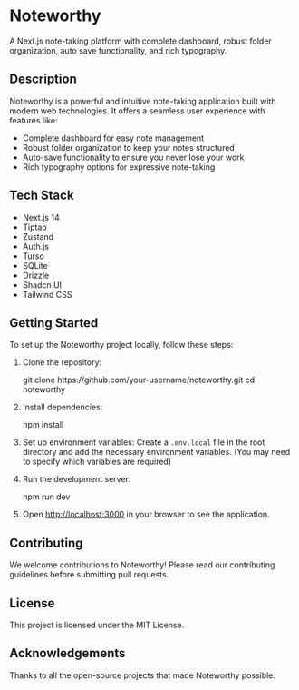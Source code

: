 

<SectionProvider>
<VideoDemo href={metadata.video_demo_url} />
  <h1 className="text-5xl font-bold">Noteworthy</h1>

A Next.js note-taking platform with complete dashboard, robust folder organization, auto save functionality, and rich typography.



## Description

Noteworthy is a powerful and intuitive note-taking application built with modern web technologies. It offers a seamless user experience with features like:

- Complete dashboard for easy note management
- Robust folder organization to keep your notes structured
- Auto-save functionality to ensure you never lose your work
- Rich typography options for expressive note-taking

## Tech Stack

- Next.js 14
- Tiptap
- Zustand
- Auth.js
- Turso
- SQLite
- Drizzle
- Shadcn UI
- Tailwind CSS
<Live github_url={metadata.github_url} live_url={metadata.live_url} />

## Getting Started

To set up the Noteworthy project locally, follow these steps:

1. Clone the repository:

   <CodeBlock>
     <span>git clone https://github.com/your-username/noteworthy.git</span>
     <span>cd noteworthy</span>
   </CodeBlock>

2. Install dependencies:

   <CodeBlock>
     <span>npm install</span>
   </CodeBlock>

3. Set up environment variables:
   Create a `.env.local` file in the root directory and add the necessary environment variables. (You may need to specify which variables are required)

4. Run the development server:

   <CodeBlock>
     <span>npm run dev</span>
   </CodeBlock>

5. Open [http://localhost:3000](http://localhost:3000) in your browser to see the application.

## Contributing

We welcome contributions to Noteworthy! Please read our contributing guidelines before submitting pull requests.

## License

This project is licensed under the MIT License.

## Acknowledgements

Thanks to all the open-source projects that made Noteworthy possible.

</SectionProvider>
